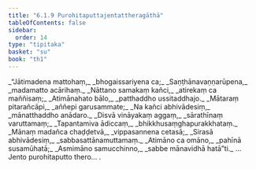 ```yaml
---
title: "6.1.9 Purohitaputtajentattheragāthā"
tableOfContents: false
sidebar:
  order: 14
type: "tipitaka"
basket: "su"
book: "th1"
---
```



<DynamicBreadcrumb />

<Division number="423" book="th1" bookNo="19" page="287">

<Paragraph number="699" type="verses" book="th1">
_“Jātimadena mattohaṃ,_  
_bhogaissariyena ca;_  
_Saṇṭhānavaṇṇarūpena,_  
_madamatto acārihaṃ._  

</Paragraph>

</Division>
<Division number="424" book="th1" bookNo="19" page="287">

<Paragraph number="700" type="verses" book="th1">
_Nāttano samakaṃ kañci,_  
_atirekaṃ ca maññisaṃ;_  
_Atimānahato bālo,_  
_patthaddho ussitaddhajo._  

</Paragraph>

</Division>
<Division number="425" book="th1" bookNo="19" page="287">

<Paragraph number="701" type="verses" book="th1">
_Mātaraṃ pitarañcāpi,_  
_aññepi garusammate;_  
_Na kañci abhivādesiṃ,_  
_mānatthaddho anādaro._  

</Paragraph>

</Division>
<Division number="426" book="th1" bookNo="19" page="287">

<Paragraph number="702" type="verses" book="th1">
_Disvā vināyakaṃ aggaṃ,_  
_sārathīnaṃ varuttamaṃ;_  
_Tapantamiva ādiccaṃ,_  
_bhikkhusaṃghapurakkhataṃ._  

</Paragraph>

</Division>
<Division number="427" book="th1" bookNo="19" page="287">

<Paragraph number="703" type="verses" book="th1">
_Mānaṃ madañca chaḍḍetvā,_  
_vippasannena cetasā;_  
_Sirasā abhivādesiṃ,_  
_sabbasattānamuttamaṃ._  

</Paragraph>

</Division>
<Division number="428" book="th1" bookNo="19" page="287">

<Paragraph number="704" type="verses" book="th1">
_Atimāno ca omāno,_  
_pahīnā susamūhatā;_  
_Asmimāno samucchinno,_  
_sabbe mānavidhā hatā”ti._  


</Paragraph>
</Division>

<Paragraph number="705" type="center" book="th1">
…  Jento purohitaputto thero… .
</Paragraph>